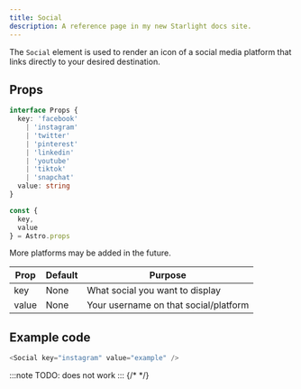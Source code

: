 ```yaml
---
title: Social
description: A reference page in my new Starlight docs site.
---
```



The `Social` element is used to render an icon of a social media platform that links directly to your desired destination.

## Props

```ts
interface Props {
  key: 'facebook' 
    | 'instagram' 
    | 'twitter' 
    | 'pinterest' 
    | 'linkedin' 
    | 'youtube' 
    | 'tiktok' 
    | 'snapchat'
  value: string
}

const {
  key,
  value
} = Astro.props
```

More platforms may be added in the future.

| Prop | Default | Purpose |
| ----------- | ----------- | ----------- |
| key | None | What social you want to display |
| value | None | Your username on that social/platform |


## Example code

```js
<Social key="instagram" value="example" />
```
:::note
TODO: does not work
:::
{/* <Social key='instagram' value="example" /> */}
